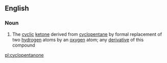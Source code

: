 ==English==

===Noun===
{{wikipedia}}
{{en-noun}}

#{{organic compound}} The [[cyclic]] [[ketone]] derived from [[cyclopentane]] by formal replacement of two [[hydrogen]] atoms by an [[oxygen]] atom; any [[derivative]] of this compound

[[pl:cyclopentanone]]